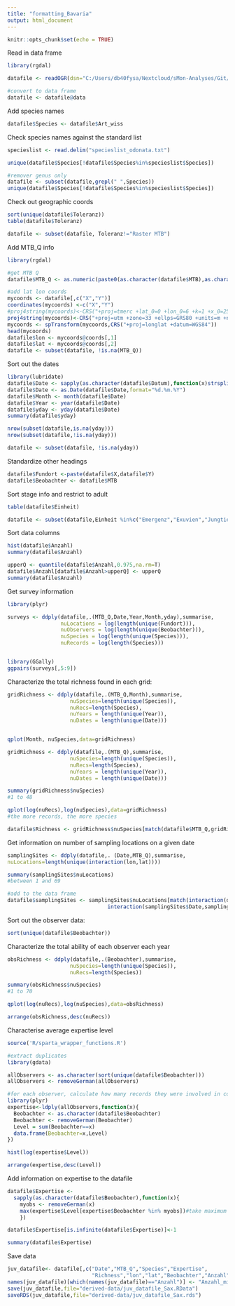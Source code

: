 ```yaml
---
title: "formatting_Bavaria"
output: html_document
---
```


```r

knitr::opts_chunk$set(echo = TRUE)

```

Read in data frame

```r

library(rgdal)

datafile <- readOGR(dsn="C:/Users/db40fysa/Nextcloud/sMon-Analyses/Git/sMon-insects/raw-data/Saxony/Libellen", layer="20181122-ZeNA-Libellen-3")

#convert to data frame
datafile <- datafile@data

```

Add species names

```r

datafile$Species <- datafile$Art_wiss

```

Check species names against the standard list

```r
specieslist <- read.delim("specieslist_odonata.txt")

unique(datafile$Species[!datafile$Species%in%specieslist$Species])

#remover genus only
datafile <- subset(datafile,grepl(" ",Species))
unique(datafile$Species[!datafile$Species%in%specieslist$Species])

```


Check out geographic coords

```r

sort(unique(datafile$Toleranz))
table(datafile$Toleranz)

datafile <- subset(datafile, Toleranz!="Raster MTB")

```

Add MTB_Q info

```r
library(rgdal)

#get MTB Q
datafile$MTB_Q <- as.numeric(paste0(as.character(datafile$MTB),as.character(datafile$MTBQ)))

#add lat lon coords
mycoords <- datafile[,c("X","Y")]
coordinates(mycoords) <-c("X","Y")
#proj4string(mycoords)<-CRS("+proj=tmerc +lat_0=0 +lon_0=6 +k=1 +x_0=2500000 +y_0=0 +ellps=bessel +datum=potsdam +units=m +no_defs")
proj4string(mycoords)<-CRS("+proj=utm +zone=33 +ellps=GRS80 +units=m +no_defs")
mycoords <- spTransform(mycoords,CRS("+proj=longlat +datum=WGS84"))
head(mycoords)
datafile$lon <- mycoords@coords[,1]
datafile$lat <- mycoords@coords[,2]
datafile <- subset(datafile, !is.na(MTB_Q))

```

Sort out the dates

```r
library(lubridate)
datafile$Date <- sapply(as.character(datafile$Datum),function(x)strsplit(x," ")[[1]][1])
datafile$Date <- as.Date(datafile$Date,format="%d.%m.%Y")
datafile$Month <- month(datafile$Date)
datafile$Year <- year(datafile$Date)
datafile$yday <- yday(datafile$Date)
summary(datafile$yday)

nrow(subset(datafile,is.na(yday)))
nrow(subset(datafile,!is.na(yday)))

datafile <- subset(datafile, !is.na(yday))

```

Standardize other headings

```r

datafile$Fundort <-paste(datafile$X,datafile$Y)
datafile$Beobachter <- datafile$MTB

```


Sort stage info and restrict to adult

```r

table(datafile$Einheit)

datafile <- subset(datafile,Einheit %in%c("Emergenz","Exuvien","Jungtier","Larve","Puppe"))

```


Sort data columns

```r

hist(datafile$Anzahl)
summary(datafile$Anzahl)

upperQ <- quantile(datafile$Anzahl,0.975,na.rm=T)
datafile$Anzahl[datafile$Anzahl>upperQ] <- upperQ 
summary(datafile$Anzahl)

```

Get survey information

```r

library(plyr)

surveys <- ddply(datafile,.(MTB_Q,Date,Year,Month,yday),summarise,
                 nuLocations = log(length(unique(Fundort))),
                 nuObservers = log(length(unique(Beobachter))),
                 nuSpecies = log(length(unique(Species))),
                 nuRecords = log(length(Species)))


library(GGally)
ggpairs(surveys[,5:9])


```

Characterize the total richness found in each grid:

```r


gridRichness <- ddply(datafile,.(MTB_Q,Month),summarise,
                    nuSpecies=length(unique(Species)),
                    nuRecs=length(Species),
                    nuYears = length(unique(Year)),
                    nuDates = length(unique(Date)))


qplot(Month, nuSpecies,data=gridRichness)

gridRichness <- ddply(datafile,.(MTB_Q),summarise,
                    nuSpecies=length(unique(Species)),
                    nuRecs=length(Species),
                    nuYears = length(unique(Year)),
                    nuDates = length(unique(Date)))

summary(gridRichness$nuSpecies)
#1 to 48

qplot(log(nuRecs),log(nuSpecies),data=gridRichness)
#the more records, the more species

datafile$Richness <- gridRichness$nuSpecies[match(datafile$MTB_Q,gridRichness$MTB_Q)]

```


Get information on number of sampling locations on a given date

```r

samplingSites <- ddply(datafile,. (Date,MTB_Q),summarise,
nuLocations=length(unique(interaction(lon,lat))))

summary(samplingSites$nuLocations)
#between 1 and 69

#add to the data frame
datafile$samplingSites <- samplingSites$nuLocations[match(interaction(datafile$Date,datafile$MTB_Q),
                                interaction(samplingSites$Date,samplingSites$MTB_Q))]

```

Sort out the observer data:

```r

sort(unique(datafile$Beobachter))

```

Characterize the total ability of each observer each year

```r

obsRichness <- ddply(datafile,.(Beobachter),summarise,
                    nuSpecies=length(unique(Species)),
                    nuRecs=length(Species))

summary(obsRichness$nuSpecies)
#1 to 70

qplot(log(nuRecs),log(nuSpecies),data=obsRichness)

arrange(obsRichness,desc(nuRecs))

```

Characterise average expertise level

```r

source('R/sparta_wrapper_functions.R')

#extract duplicates
library(gdata)

allObservers <- as.character(sort(unique(datafile$Beobachter)))
allObservers <- removeGerman(allObservers)

#for each observer, calculate how many records they were involved in collecting
library(plyr)
expertise<-ldply(allObservers,function(x){
  Beobachter <- as.character(datafile$Beobachter)
  Beobachter <- removeGerman(Beobachter)
  Level = sum(Beobachter==x)
  data.frame(Beobachter=x,Level)
})

hist(log(expertise$Level))  

arrange(expertise,desc(Level))

```

Add information on expertise to the datafile

```r

datafile$Expertise <-
  sapply(as.character(datafile$Beobachter),function(x){
    myobs <- removeGerman(x)
    max(expertise$Level[expertise$Beobachter %in% myobs])#take maximum level when there is a group of observers
    })

datafile$Expertise[is.infinite(datafile$Expertise)]<-1

summary(datafile$Expertise)

```


Save data

```r

juv_datafile<- datafile[,c("Date","MTB_Q","Species","Expertise",
                           "Richness","lon","lat","Beobachter","Anzahl")]
names(juv_datafile)[which(names(juv_datafile)=="Anzahl")] <- "Anzahl_min"
save(juv_datafile,file="derived-data/juv_datafile_Sax.RData")
saveRDS(juv_datafile,file="derived-data/juv_datafile_Sax.rds")

```

